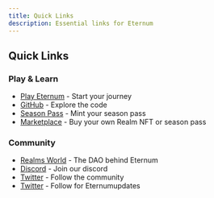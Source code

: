 ```yaml
---
title: Quick Links
description: Essential links for Eternum
---
```


## Quick Links

### Play & Learn

- [Play Eternum](https://alpha-eternum.realms.world/) - Start your journey
- [GitHub](https://github.com/BibliothecaDAO/eternum) - Explore the code
- [Season Pass](https://empire.realms.world/) - Mint your season pass
- [Marketplace](https://market.realms.world/) - Buy your own Realm NFT or season pass

### Community

- [Realms World](https://realms.world/) - The DAO behind Eternum
- [Discord](https://discord.gg/RealmsEternum) - Join our discord
- [Twitter](https://x.com/LootRealms) - Follow the community
- [Twitter](https://x.com/RealmsEternum) - Follow for Eternumupdates
